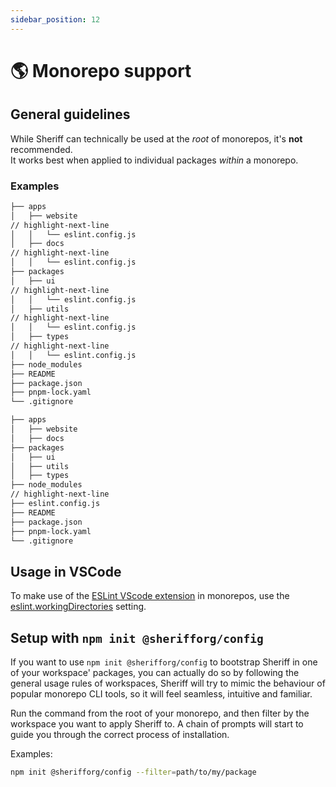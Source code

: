 ```yaml
---
sidebar_position: 12
---
```



# 🌎 Monorepo support

## General guidelines

While Sheriff can technically be used at the _root_ of monorepos, it's **not** recommended.<br />
It works best when applied to individual packages _within_ a monorepo.

### Examples

```sh title=✅
├── apps
│   ├── website
// highlight-next-line
│   │   └── eslint.config.js
│   ├── docs
// highlight-next-line
│   │   └── eslint.config.js
├── packages
│   ├── ui
// highlight-next-line
│   │   └── eslint.config.js
│   ├── utils
// highlight-next-line
│   │   └── eslint.config.js
│   ├── types
// highlight-next-line
│   │   └── eslint.config.js
├── node_modules
├── README
├── package.json
├── pnpm-lock.yaml
└── .gitignore
```

```sh title=❌
├── apps
│   ├── website
│   ├── docs
├── packages
│   ├── ui
│   ├── utils
│   ├── types
├── node_modules
// highlight-next-line
├── eslint.config.js
├── README
├── package.json
├── pnpm-lock.yaml
└── .gitignore
```

## Usage in VSCode

To make use of the [ESLint VScode extension](https://marketplace.visualstudio.com/items?itemName=dbaeumer.vscode-eslint) in monorepos, use the [eslint.workingDirectories](https://github.com/microsoft/vscode-eslint#mono-repository-setup) setting.

## Setup with `npm init @sherifforg/config`

If you want to use `npm init @sherifforg/config` to bootstrap Sheriff in one of your workspace' packages, you can actually do so by following the general usage rules of workspaces, Sheriff will try to mimic the behaviour of popular monorepo CLI tools, so it will feel seamless, intuitive and familiar.

Run the command from the root of your monorepo, and then filter by the workspace you want to apply Sheriff to. A chain of prompts will start to guide you through the correct process of installation.

Examples:

```bash npm2yarn
npm init @sherifforg/config --filter=path/to/my/package
```
